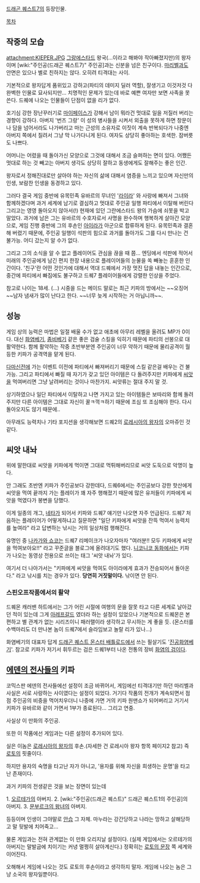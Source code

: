 [[드래곤 퀘스트7]]의 등장인물.

[[목차]]
== 작중의 모습 ==
attachment:KIEPER.JPG
[[그랑에스타드]] 왕국(...이라고 해봐야 작아빠졌지만)의 왕자이며 [wiki:"주인공(드래곤 퀘스트7)" 주인공]과는 신분을 넘은 친구이다. [[마리벨]]과도 안면은 있으나 별로 친하지는 않다. 오히려 티격대는 사이.

기본적으로 왕자답게 품위있고 강하고(파티의 데미지 딜러 역할), 잘생기고 이것저것 다 완벽한 인물로 묘사되지만... 치명적인 문제가 있는데 바로 예쁜 여자만 보면 사족을 못 쓴다. 드퀘에 나오는 인물들이 단점이 없을 리가 없다.

호기심 강한 장난꾸러기로 [[마이페이스]]가 강해서 남이 뭐라건 멋대로 일을 저질러 버리는 경향이 강하다. 아버지 '번즈 그랑' 이 성의 병사들을 시켜서 외출을 못하게 하면 창문이나 담을 넘어서라도 나가버리고 마는 근성의 소유자로 이짓이 계속 반복되다가 나중엔 아버지 쪽에서 질려서 그냥 막 나가다니게 된다. 여자도 상당히 좋아하는 호색한. 잠버릇도 나쁘다.

어머니는 어렸을 때 돌아가신 모양으로 그것에 대해서 조금 슬퍼하는 면이 있다. 어쨌든 멋대로 하는 것 빼고는 아버지 생각도 상당히 잘하고 동생에게도 잘해주는 좋은 인간.

왕자로서 정해진대로만 살아야 하는 자신의 삶에 대해서 염증을 느끼고 있으며 자신만의 인생, 보람찬 인생을 동경하고 있다.

그러다 결국 게임 중반에 유목민족 유바르의 무녀인 '[[라이라]]' 와 사랑에 빠져서 그녀와 함께하겠다며 과거 세계에 남기로 결심하고 멋대로 주인공 일행 파티에서 이탈해 버린다 그리고는 영영 돌아오지 않아서(!) 현재에 있던 그란에스타드 왕의 가슴에 쇠못을 박고 말았다. 과거에 남은 그는 유바르의 수호자로서 사명을 완수하며 행복하게 살아간 모양으로, 게임 진행 중반에 그의 후손인 [[아이라]]가 아군으로 합류하게 된다. 유목민족과 결혼해 버렸기 때문에, 주인공 일행이 석판의 힘으로 과거를 돌아가도 그를 다시 만나는 건 불가능. 어디 갔는지 알 수가 없다.

그리고 그의 소식을 알 수 없고 플레이어도 관심을 끊을 때 쯤... 엔딩에서 석판에 적어서 미래의 주인공에게 남긴 편지 한장 내용으로 플레이어들의 눈물을 쏙 빼놓는 훈훈한 인간이다. '친구'란 어떤 것인가에 대해서 역대 드퀘에서 가장 멋진 답을 내놓는 인간으로, 중간에 파티에서 빠짐에도 불구하고 드퀘7 플레이어들에게 강렬한 인상을 주었다.

참고로 나이는 18세. (…) 시중을 드는 메이드 말로는 최근 키파의 방에서는 ~~오징어~~남자 냄새가 많이 난다고 한다. ~~너무 늦게 시작하는 거 아닙니까~~.

== 성능 ==
게임 상의 능력은 마법은 일절 배울 수가 없고 애초에 아무리 레벨을 올려도 MP가 0이다. 대신 [[화염베기]], [[좀비베기]] 같은 좋은 검술 스킬을 익히기 때문에 파티의 선봉으로 대활약한다. 함께 활약하는 작중 초반부분엔 주인공이 너무 약하기 때문에 물리공격이 월등한 키파가 공격역을 맡게 된다.

[[다마신전]]에 가는 이벤트 이전에 파티에서 빠져버리기 때문에 스킬 같은걸 배우는 건 불가능. 그리고 파티에서 빠질 때 자기가 갖고 있던 아이템은 다 돌려주지만 키파에게 [[씨앗]]을 먹여버리면 그냥 날려버리는 것이나 마찬가지. 씨앗류는 절대 주지 말 것.

상기하였으나 일단 파티에서 이탈하고 나면 가지고 있는 아이템들은 보따리와 함께 돌려주지만 다른 아이템은 그대로 자신이 꿀ㅋ꺽ㅋ하기 때문에 조심 또 조심해야 한다. 다시 돌아오지도 않기 때문에..

아무래도 능력치나 기타 포지션을 생각해보면 드퀘2의 [[로레시아의 왕자]]의 오마쥬인 것 같다.

== 씨앗 내놔 ==
위에 말한대로 씨앗을 키파에게 먹이면 그대로 먹튀해버리므로 씨앗 도둑으로 악명이 높다.

안 그래도 초반엔 키파가 주인공보다 강한데다, 드퀘6에서는 주인공보다 강한 핫산에게 씨앗을 먹여 끝까지 가는 플레이가 꽤 자주 행해졌기 때문에 많은 유저들이 키파에게 씨앗을 먹였다가 봉변을 당했다.

이게 일종의 개그, [[네타]]가 되어서 키파와 드퀘7 얘기만 나오면 자주 언급된다. 드퀘7 처음하는 플레이어가 어떻게하냐고 질문하면 "일단 키파에게 씨앗을 잔뜩 먹여서 능력치를 높여라" 라고 답변하는 낚시는 거의 일상처럼 행해진다.

유명인 중 [[나카가와 쇼코]]는 드퀘7 리메이크가 나오자마자 "여러분!! 모두 키파에게 씨앗을 먹여보아요!!" 라고 꾸준글을 블로그에 올려대기도 했다. [[니코니코 동화]]에서는 키파가 나오는 동영상 전용으로 쓰이는 태그 '씨앗 내놔'가 있다.

여기서 더 나아가서는 "키파에게 씨앗을 먹여도 아이라에게 효과가 전승되어서 돌아온다." 라고 낚시를 치는 경우가 있다. '''당연히 거짓말이다.''' 낚이면 안 된다.

=== 스핀오프작품에서의 활약 ===
드퀘몬 캐러밴 하트에서는 그가 어린 시절에 여행의 문을 잘못 타고 다른 세계로 날아갔던 적이 있는데 그게 [[아레프갈드]] 였더라 하는 설정이 있었으나 기본적으로 드퀘몬은 본편하고 별 관계가 없는 시리즈이니 패러랠이라 생각하고 무시하는 게 좋을 듯. (몬스터를 수백마리도 더 만나본 놈이 드퀘7에서 슬라임보고 놀랄 리가 있나...)

{{{#!html
<object width="560" height="340"><param name="movie" value="http://www.youtube.com/v/Eiy6T-i_qrU?fs=1&amp;hl=ja_JP&amp;rel=0"></param><param name="allowFullScreen" value="true"></param><param name="allowscriptaccess" value="always"></param><embed src="http://www.youtube.com/v/Eiy6T-i_qrU?fs=1&amp;hl=ja_JP&amp;rel=0" type="application/x-shockwave-flash" allowscriptaccess="always" allowfullscreen="true" width="560" height="340"></embed></object>}}}

화염베기의 대표자 답게 [[드래곤 퀘스트 몬스터 배틀로드]]에서 쓰는 필살기도 '[[진공화염베기]]'. 참고로 키파가 저기서 휘두르는 검은 드퀘1부터 나온 전통의 장비 [[화염의 검]]이다.

== [[에덴의 전사들]]의 키파 ==
코믹스판 에덴의 전사들에선 설정이 조금 바뀌어서, 게임에선 티격대기만 하던 마리벨과 사실은 서로 사랑하는 사이였다는 설정이 되었다. 거기다 작품의 전개가 계속되면서 점점 주인공의 비중을 먹어치우더니 나중에 가면 거의 키파 원맨쇼가 되어버리고 거기서 키파가 유바르와 같이 가면서 1부가 종료된다... 그리고 연중.

사실상 이 만화의 주인공.

또한 이 작품에선 게임과는 다른 설정이 추가되어 있다.

실은 이놈은 [[로레시아의 왕자]]의 후손.(자세한 건 로레시아 왕자 항목 페이지2 참고) 즉 [[로토]]의 핏줄이다.

하지만 용자의 숙명을 타고난 자가 아니고, '용자를 위해 자신을 희생하는 운명'을 타고난 존재이다.

과거 키파의 전생같은 것을 보는 장면이 있는데

1. [[오르테가]]의 아버지.
2. [wiki:"주인공(드래곤 퀘스트)" 드래곤 퀘스트1의 주인공]의 아버지.
3. [[문부르크의 왕녀]]의 아버지.

등등이며 인생이 그야말로 [[안습]] 그 자체. 마누라는 강간당하고 나라는 망하고 살해당하고 말 뒷발에 치어죽고...

물론 게임과는 전혀 관계없는 이 만화 오리지날 설정이다. (실제 게임에서는 오르테가의 아버지는 말발굽에 치이기는 커녕 멀쩡히 살아계신다.) 정확히는 [[로토의 문장]] 쪽 세계와 이어진다.

오해해서 게임에 나오는 것도 로토의 후손이라고 생각하지 말자. 게임에 나오는 놈은 그냥 소국의 왕자일뿐이다.
